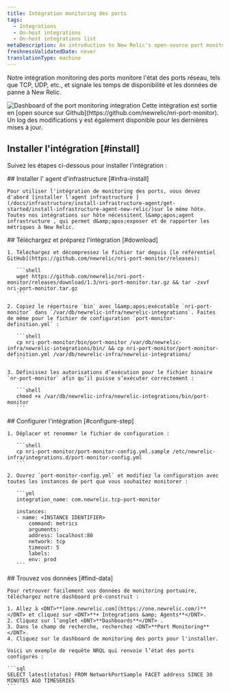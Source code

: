 ```yaml
---
title: Intégration monitoring des ports
tags:
  - Integrations
  - On-host integrations
  - On-host integrations list
metaDescription: An introduction to New Relic's open-source port monitoring integration.
freshnessValidatedDate: never
translationType: machine
---
```


Notre intégration monitoring des ports monitore l'état des ports réseau, tels que TCP, UDP, etc., et signale les temps de disponibilité et les données de panne à New Relic.

<img title="port-dashboard" alt="Dashboard of the port monitoring integration" src="/images/infrastructure_screenshot-crop_port-monitoring-dashboard.webp" />

<Callout variant="tip">
  Cette intégration est sortie en [open source sur Github](https://github.com/newrelic/nri-port-monitor). Un log des modifications y est également disponible pour les dernières mises à jour.
</Callout>

## Installer l'intégration [#install]

Suivez les étapes ci-dessous pour installer l'intégration :

<Steps>
  <Step>
    ## Installer l' agent d'infrastructure [#infra-install]

    Pour utiliser l'intégration de monitoring des ports, vous devez d'abord [installer l'agent infrastructure ](/docs/infrastructure/install-infrastructure-agent/get-started/install-infrastructure-agent-new-relic/)sur le même hôte. Toutes nos intégrations sur hôte nécessitent l&amp;apos;agent infrastructure , qui permet d&amp;apos;exposer et de rapporter les métriques à New Relic.
  </Step>

  <Step>
    ## Téléchargez et préparez l'intégration [#download]

    1. Téléchargez et décompressez le fichier tar depuis [le référentiel GitHub](https://github.com/newrelic/nri-port-monitor/releases):

       ```shell
       wget https://github.com/newrelic/nri-port-monitor/releases/download/1.3/nri-port-monitor.tar.gz && tar -zxvf nri-port-monitor.tar.gz  
       ```

    2. Copiez le répertoire `bin` avec l&amp;apos;exécutable `nri-port-monitor` dans `/var/db/newrelic-infra/newrelic-integrations`. Faites de même pour le fichier de configuration `port-monitor-definition.yml` :

       ```shell
       cp nri-port-monitor/bin/port-monitor /var/db/newrelic-infra/newrelic-integrations/bin/ && cp nri-port-monitor/port-monitor-definition.yml /var/db/newrelic-infra/newrelic-integrations/
       ```

    3. Définissez les autorisations d’exécution pour le fichier binaire `nr-port-monitor` afin qu’il puisse s’exécuter correctement :

       ```shell
       chmod +x /var/db/newrelic-infra/newrelic-integrations/bin/port-monitor
       ```
  </Step>

  <Step>
    ## Configurer l'intégration [#configure-step]

    1. Déplacer et renommer le fichier de configuration :

       ```shell
       cp nri-port-monitor/port-monitor-config.yml.sample /etc/newrelic-infra/integrations.d/port-monitor-config.yml
       ```

    2. Ouvrez `port-monitor-config.yml` et modifiez la configuration avec toutes les instances de port que vous souhaitez monitorer :

       ```yml
       integration_name: com.newrelic.tcp-port-monitor

       instances:
       - name: <INSTANCE IDENTIFIER>
           command: metrics
           arguments:
           address: localhost:80
           network: tcp
           timeout: 5
           labels:
           env: prod
       ```
  </Step>

  <Step>
    ## Trouvez vos données [#find-data]

    Pour retrouver facilement vos données de monitoring portuaire, téléchargez notre dashboard pré-construit :

    1. Allez à <DNT>**[one.newrelic.com](https://one.newrelic.com/)**</DNT> et cliquez sur <DNT>**+ Integrations &amp; Agents**</DNT>.
    2. Cliquez sur l’onglet <DNT>**Dashboards**</DNT> .
    3. Dans le champ de recherche, recherchez <DNT>**Port Monitoring**</DNT>.
    4. Cliquez sur le dashboard de monitoring des ports pour l'installer.

    Voici un exemple de requête NRQL qui renvoie l’état des ports configurés :

    ```sql
    SELECT latest(status) FROM NetworkPortSample FACET address SINCE 30 MINUTES AGO TIMESERIES
    ```
  </Step>
</Steps>